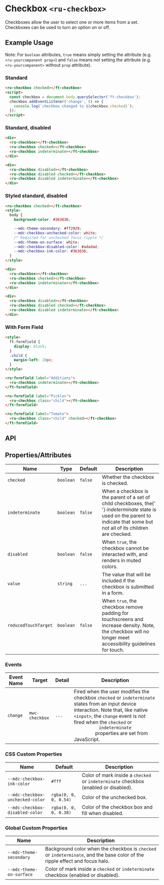 
<Meta title="Ruhil UI/Form Component/Checkbox/Doc" />

<style>{`

`}</style>

# Checkbox `<ru-checkbox>`

<p>
  Checkboxes allow the user to select one or more items from a set. Checkboxes
  can be used to turn an option on or off.
</p>

## Example Usage

Note: For `boolean` attributes, `true` means simply setting the attribute (e.g. `<ru-yourcomponent prop>`) and `false` means not setting the attribute (e.g. `<ru-yourcomponent>` without `prop` attribute).

### Standard

<Canvas withToolbar>
  <Story id="ruhil-ui-form-component-checkbox--standard" height="100px" />
</Canvas>

```html
<ru-checkbox checked></ft-checkbox>
<script>
  const checkbox = document.body.querySelector('ft-checkbox');
  checkbox.addEventListener('change', () => {
    console.log(`checkbox changed to ${checkbox.checked}`);
  });
</script>
```

### Standard, disabled

<Canvas withToolbar>
  <Story
    id="ruhil-ui-form-component-checkbox--standard-disabled"
    height="100px"
  />
</Canvas>

```html
<div>
  <ru-checkbox></ft-checkbox>
  <ru-checkbox checked></ft-checkbox>
  <ru-checkbox indeterminate></ft-checkbox>
</div>

<div>
  <ru-checkbox disabled></ft-checkbox>
  <ru-checkbox disabled checked></ft-checkbox>
  <ru-checkbox disabled indeterminate></ft-checkbox>
</div>
```

### Styled standard, disabled

<Canvas withToolbar>
  <Story
    id="ruhil-ui-form-component-checkbox--styled-standard-disabled"
    height="100px"
  />
</Canvas>

```html
<ru-checkbox checked></ft-checkbox>
<style>
  body {
    background-color: #363636;

    --mdc-theme-secondary: #ff2929;
    --mdc-checkbox-unchecked-color: white;
    /* Required for unchecked focus ripple */
    --mdc-theme-on-surface: white;
    --mdc-checkbox-disabled-color: #adadad;
    --mdc-checkbox-ink-color: #363636;
  }
</style>

<div>
  <ru-checkbox></ft-checkbox>
  <ru-checkbox checked></ft-checkbox>
  <ru-checkbox indeterminate></ft-checkbox>
</div>

<div>
  <ru-checkbox disabled></ft-checkbox>
  <ru-checkbox disabled checked></ft-checkbox>
  <ru-checkbox disabled indeterminate></ft-checkbox>
</div>
```

### With Form Field

<Canvas withToolbar>
  <Story
    id="ruhil-ui-form-component-checkbox--with-form-field"
    height="100px"
  />
</Canvas>

```html
<style>
  ft-formfield {
    display: block;
  }
  .child {
    margin-left: 20px;
  }
</style>

<ru-formfield label="Additions">
  <ru-checkbox indeterminate></ft-checkbox>
</ft-formfield>

<ru-formfield label="Pickles">
  <ru-checkbox class="child"></ft-checkbox>
</ft-formfield>

<ru-formfield label="Tomato">
  <ru-checkbox class="child" checked></ft-checkbox>
</ft-formfield>
```

## API

## Properties/Attributes

<table>
  <thead>
    <tr>
      <th>Name</th>
      <th>Type</th>
      <th>Default</th>
      <th>Description</th>
    </tr>
  </thead>
  <tbody>
    <tr>
      <td>
        <code>checked</code>
      </td>
      <td>
        <code>boolean</code>
      </td>
      <td>
        <code>false</code>
      </td>
      <td>Whether the checkbox is checked.</td>
    </tr>
    <tr>
      <td>
        <code>indeterminate</code>
      </td>
      <td>
        <code>boolean</code>
      </td>
      <td>
        <code>false</code>
      </td>
      <td>
        When a checkbox is the parent of a set of child checkboxes, the{' '}
        <em>indeterminate</em> state is used on the parent to indicate that some
        but not all of its children are checked.
      </td>
    </tr>
    <tr>
      <td>
        <code>disabled</code>
      </td>
      <td>
        <code>boolean</code>
      </td>
      <td>
        <code>false</code>
      </td>
      <td>
        When <code>true</code>, the checkbox cannot be interacted with, and
        renders in muted colors.
      </td>
    </tr>
    <tr>
      <td>
        <code>value</code>
      </td>
      <td>
        <code>string</code>
      </td>
      <td>
        <code>...</code>
      </td>
      <td>
        The value that will be included if the checkbox is submitted in a form.
      </td>
    </tr>
    <tr>
      <td>
        <code>reducedTouchTarget</code>
      </td>
      <td>
        <code>boolean</code>
      </td>
      <td>
        <code>false</code>
      </td>
      <td>
        When <code>true</code>, the checkbox remove padding for touchscreens and
        increase density. Note, the checkbox will no longer meet accessibility
        guidelines for touch.
      </td>
    </tr>
  </tbody>
</table>

### Events

<table>
  <thead>
    <tr>
      <th>Event Name</th>
      <th>Target</th>
      <th>Detail</th>
      <th>Description</th>
    </tr>
  </thead>
  <tbody>
    <tr>
      <td>
        <code>change</code>
      </td>
      <td>
        <code>mwc-checkbox</code>
      </td>
      <td>
        <code>...</code>
      </td>
      <td>
        Fired when the user modifies the checkbox <code>checked</code> or
        <code>indeterminate</code> states from an input device interaction. Note
        that, like native <code>&lt;input&gt;</code>, the <code>change</code> event
        is <em>not</em> fired when the <code>checked</code> or <code>
          indeterminate
        </code> properties are set from JavaScript.
      </td>
    </tr>
  </tbody>
</table>

### CSS Custom Properties

<table>
  <thead>
    <tr>
      <th>Name</th>
      <th>Default</th>
      <th>Description</th>
    </tr>
  </thead>
  <tbody>
    <tr>
      <td>
        <code>--mdc-checkbox-ink-color</code>
      </td>
      <td>
        <code>#fff</code>
      </td>
      <td>
        Color of mark inside a <code>checked</code> or
        <code>indeterminate</code> checkbox (enabled or disabled).
      </td>
    </tr>
    <tr>
      <td>
        <code>--mdc-checkbox-unchecked-color</code>
      </td>
      <td>
        <code>rgba(0, 0, 0, 0.54)</code>
      </td>
      <td>Color of the unchecked box.</td>
    </tr>
    <tr>
      <td>
        <code>--mdc-checkbox-disabled-color</code>
      </td>
      <td>
        <code>rgba(0, 0, 0, 0.38)</code>
      </td>
      <td>Color of the checkbox box and fill when disabled.</td>
    </tr>
  </tbody>
</table>

### Global Custom Properties

<table>
  <thead>
    <tr>
      <th>Name</th>
      <th>Description</th>
    </tr>
  </thead>
  <tbody>
    <tr>
      <td>
        <code>--mdc-theme-secondary</code>
      </td>
      <td>
        Background color when the checkbox is <code>checked</code> or
        <code>indeterminate</code>, and the base color of the ripple effect and focus
        halo.
      </td>
    </tr>
    <tr>
      <td>
        <code>--mdc-theme-on-surface</code>
      </td>
      <td>
        Color of mark inside a <code>checked</code> or
        <code>indeterminate</code> checkbox (enabled or disabled).
      </td>
    </tr>
  </tbody>
</table>
